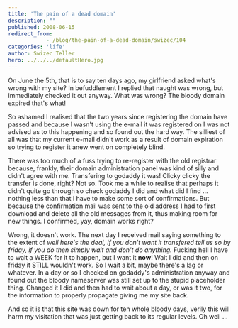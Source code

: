 ```yaml
---
title: 'The pain of a dead domain'
description: ""
published: 2008-06-15
redirect_from: 
            - /blog/the-pain-of-a-dead-domain/swizec/104
categories: 'life'
author: Swizec Teller
hero: ../../../defaultHero.jpg
---
```

On June the 5th, that is to say ten days ago, my girlfriend asked what's wrong with my site? In befuddlement I replied that naught was wrong, but immediately checked it out anyway. What was wrong? The bloody domain expired that's what!

So ashamed I realised that the two years since registering the domain have passed and because I wasn't using the e-mail it was registered on I was not advised as to this happening and so found out the hard way. The silliest of all was that my current e-mail didn't work as a result of domain expiration so trying to register it anew went on completely blind.

There was too much of a fuss trying to re-register with the old registrar because, frankly, their domain administration panel was kind of silly and didn't agree with me. Transfering to godaddy it was! Clicky clicky the transfer is done, right? Not so. Took me a while to realise that perhaps it didn't quite go through so check godaddy I did and what did I find ... nothing less than that I have to make some sort of confirmations. But because the confirmation mail was sent to the old address I had to first download and delete all the old messages from it, thus making room for new things. I confirmed, yay, domain works right?

Wrong, it doesn't work. The next day I received mail saying something to the extent of _well here's the deal, if you don't want it transfered tell us so by friday, if you do then simply wait and don't do anything._ Fucking hell I have to wait a WEEK for it to happen, but I want it **now**! Wait I did and then on friday it STILL wouldn't work. So I wait a bit, maybe there's a lag or whatever. In a day or so I checked on godaddy's administration anyway and found out the bloody nameserver was still set up to the stupid placeholder thing. Changed it I did and then had to wait about a day, or was it two, for the information to properly propagate giving me my site back.

And so it is that this site was down for ten whole bloody days, verily this will harm my visitation that was just getting back to its regular levels. Oh well ...
